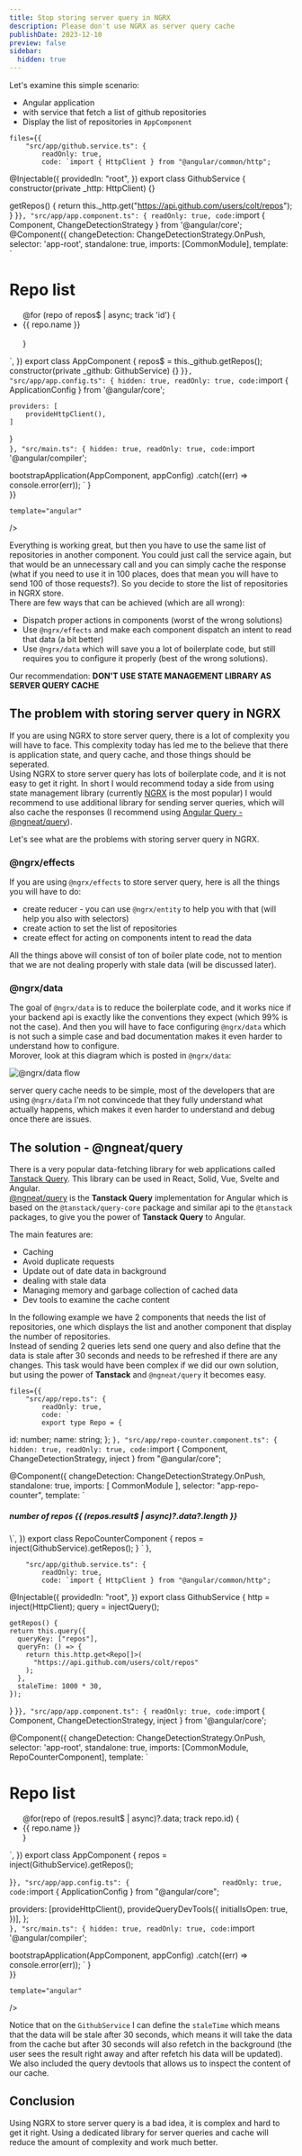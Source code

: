 ```yaml
---
title: Stop storing server query in NGRX
description: Please don't use NGRX as server query cache
publishDate: 2023-12-10
preview: false
sidebar:
  hidden: true
---
```



Let's examine this simple scenario:
- Angular application
- with service that fetch a list of github repositories
- Display the list of repositories in `AppComponent`

<div className="mt-5 not-content">
<Sandpack 
	client:load
	customSetup={{ 
		dependencies: { 			
			"@angular/core": "^17.0.0",
			"@angular/platform-browser": "^17.0.0",
			"@angular/platform-browser-dynamic": "^17.0.0",
			"@angular/common": "^17.0.0",
			"@angular/compiler": "^17.0.0"			
		}
	}}
	
	files={{		
		"src/app/github.service.ts": {
			readOnly: true,
			code: `import { HttpClient } from "@angular/common/http";

@Injectable({
  providedIn: "root",
})
export class GithubService {
  constructor(private _http: HttpClient) {}

  getRepos() {
    return this._http.get("https://api.github.com/users/colt/repos");
  }
}`
		},
		"src/app/app.component.ts": {
			readOnly: true,
			code: `import { Component, ChangeDetectionStrategy } from '@angular/core';
@Component({
  changeDetection: ChangeDetectionStrategy.OnPush,
  selector: 'app-root',
  standalone: true,
  imports: [CommonModule],
  template: \`
    <h1>Repo list</h1>
    <ul>
			@for (repo of repos$ | async; track 'id') {
				<li>
					{{ repo.name }}
				</li>	
			}      
    </ul>
  \`,
})
export class AppComponent {
	repos$ = this._github.getRepos();
  constructor(private _github: GithubService) {}
}`
		},
		"src/app/app.config.ts": {
			hidden: true,
			readOnly: true,
			code: `import { ApplicationConfig } from '@angular/core';

	providers: [
		provideHttpClient(),		
	]
}			
`
		},
		"src/main.ts": {
			hidden: true,
			readOnly: true,
			code: `import '@angular/compiler';

bootstrapApplication(AppComponent, appConfig)
  .catch((err) => console.error(err));
`
		}	
	}}
	
	template="angular" 
/>
</div>

Everything is working great, but then you have to use the same list of repositories in another component. You could just call the service again, but that would be an unnecessary call and you can simply cache the response (what if you need to use it in 100 places, does that mean you will have to send 100 of those requests?). So you decide to store the list of repositories in NGRX store.  
There are few ways that can be achieved (which are all wrong):
- Dispatch proper actions in components (worst of the wrong solutions)
- Use `@ngrx/effects` and make each component dispatch an intent to read that data (a bit better)
- Use `@ngrx/data` which will save you a lot of boilerplate code, but still requires you to configure it properly (best of the wrong solutions).

Our recommendation: **DON'T USE STATE MANAGEMENT LIBRARY AS SERVER QUERY CACHE**

## The problem with storing server query in NGRX

If you are using NGRX to store server query, there is a lot of complexity you will have to face. This complexity today has led me to the believe that there is application state, and query cache, and those things should be seperated.  
Using NGRX to store server query has lots of boilerplate code, and it is not easy to get it right. In short I would recommend today a side from using state management library (currently [NGRX](https://ngrx.io/) is the most popular) I would recommend to use additional library for sending server queries, which will also cache the responses (I recommend using [Angular Query - @ngneat/query](https://github.com/ngneat/query)).  

Let's see what are the problems with storing server query in NGRX.

### @ngrx/effects

If you are using `@ngrx/effects` to store server query, here is all the things you will have to do:
- create reducer - you can use `@ngrx/entity` to help you with that (will help you also with selectors)
- create action to set the list of repositories
- create effect for acting on components intent to read the data

All the things above will consist of ton of boiler plate code, not to mention that we are not dealing properly with stale data (will be discussed later).

### @ngrx/data

The goal of `@ngrx/data` is to reduce the boilerplate code, and it works nice if your backend api is exactly like the conventions they expect (which 99% is not the case). And then you will have to face configuring `@ngrx/data` which is not such a simple case and bad documentation makes it even harder to understand how to configure.  
Morover, look at this diagram which is posted in `@ngrx/data`:

![@ngrx/data flow](https://ngrx.io/generated/images/guide/data/action-flow.png)

server query cache needs to be simple, most of the developers that are using `@ngrx/data` I'm not convincede that they fully understand what actually happens, which makes it even harder to understand and debug once there are issues.

## The solution - @ngneat/query

There is a very popular data-fetching library for web applications called [Tanstack Query](https://tanstack.com/query/latest/docs/react/overview). This library can be used in React, Solid, Vue, Svelte and Angular.  
[@ngneat/query](https://github.com/ngneat/query) is the **Tanstack Query** implementation for Angular which is based on the `@tanstack/query-core` package and similar api to the `@tanstack` packages, to give you the power of **Tanstack Query** to Angular.

The main features are:
- Caching
- Avoid duplicate requests
- Update out of date data in background
- dealing with stale data
- Managing memory and garbage collection of cached data
- Dev tools to examine the cache content

In the following example we have 2 components that needs the list of repositories, one which displays the list and another component that display the number of repositories.  
Instead of sending 2 queries lets send one query and also define that the data is stale after 30 seconds and needs to be refreshed if there are any changes. 
This task would have been complex if we did our own solution, but using the power of **Tanstack** and `@ngneat/query` it becomes easy.


<div className="mt-5 not-content">
<Sandpack 
	client:load
	customSetup={{ 
		dependencies: { 			
			"@angular/core": "^17.0.0",
			"@angular/platform-browser": "^17.0.0",
			"@angular/platform-browser-dynamic": "^17.0.0",
			"@angular/common": "^17.0.0",
			"@angular/compiler": "^17.0.0",
			"@ngneat/query": "^2.0.0-beta.8",
			"@tanstack/query-core": "^5.14.1",
			"rxjs": "~7.8.0",
			"@ngneat/query-devtools": "^2.0.0-beta.0",
			"@tanstack/query-devtools": "^5.13.5",
		}
	}}
	
	files={{
		"src/app/repo.ts": {
			readOnly: true,
			code: `
			export type Repo = {
  id: number;
  name: string;
};
			`
		},
		"src/app/repo-counter.component.ts": {
			hidden: true,
			readOnly: true,
			code: `import { Component, ChangeDetectionStrategy, inject } from "@angular/core";


@Component({
	changeDetection: ChangeDetectionStrategy.OnPush,
	standalone: true,
	imports: [ CommonModule ],
  selector: "app-repo-counter",
  template: \`<h5>
    number of repos {{ (repos.result$ | async)?.data?.length }}
  </h5> \`,
})
export class RepoCounterComponent {
  repos = inject(GithubService).getRepos();
}
`
		},
				
		"src/app/github.service.ts": {
			readOnly: true,
			code: `import { HttpClient } from "@angular/common/http";

@Injectable({
  providedIn: "root",
})
export class GithubService {
  http = inject(HttpClient);
	query = injectQuery();
	
	getRepos() {
    return this.query({
      queryKey: ["repos"],
      queryFn: () => {
        return this.http.get<Repo[]>(
          "https://api.github.com/users/colt/repos"
        );
      },
      staleTime: 1000 * 30,
    });
  }
}`
		},
		"src/app/app.component.ts": {
			readOnly: true,
			code: `import { Component, ChangeDetectionStrategy, inject } from '@angular/core';

@Component({
  changeDetection: ChangeDetectionStrategy.OnPush,
  selector: 'app-root',
  standalone: true,
  imports: [CommonModule, RepoCounterComponent],
  template: \`
    <h1>Repo list</h1>
    <app-repo-counter></app-repo-counter>
    <ul>
      @for(repo of (repos.result$ | async)?.data; track repo.id) {
      <li>
        {{ repo.name }}
      </li>
      }
    </ul>
  \`,
})
export class AppComponent {
	repos = inject(GithubService).getRepos();
  
}`
		},
		"src/app/app.config.ts": {						
			readOnly: true,
			code: `import { ApplicationConfig } from "@angular/core";

  providers: [provideHttpClient(), provideQueryDevTools({
      initialIsOpen: true,
    })],
};		
`
		},
		"src/main.ts": {
			hidden: true,
			readOnly: true,
			code: `import '@angular/compiler';

bootstrapApplication(AppComponent, appConfig)
  .catch((err) => console.error(err));
`
		}	
	}}
	
	template="angular" 
/>
</div>

Notice that on the `GithubService` I can define the `staleTime` which means that the data will be stale after 30 seconds, which means it will take the data from the cache but after 30 seconds will also refetch in the background (the user sees the result right away and after refetch his data will be updated).  
We also included the query devtools that allows us to inspect the content of our cache.

## Conclusion

Using NGRX to store server query is a bad idea, it is complex and hard to get it right.
Using a dedicated library for server queries and cache will reduce the amount of complexity and work much better.


